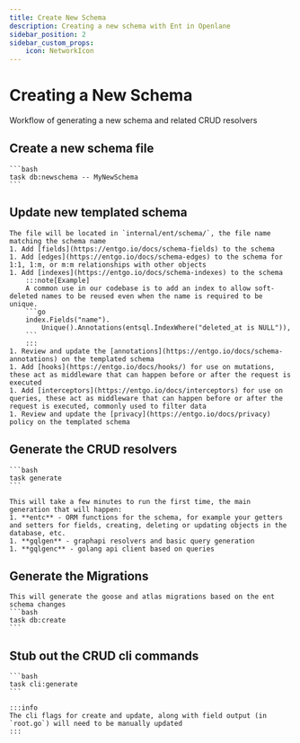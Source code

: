 ```yaml
---
title: Create New Schema
description: Creating a new schema with Ent in Openlane
sidebar_position: 2
sidebar_custom_props:
    icon: NetworkIcon
---
```


# Creating a New Schema

Workflow of generating a new schema and related CRUD resolvers

## Create a new schema file
    ```bash
    task db:newschema -- MyNewSchema
    ```
## Update new templated schema
    The file will be located in `internal/ent/schema/`, the file name matching the schema name
    1. Add [fields](https://entgo.io/docs/schema-fields) to the schema
    1. Add [edges](https://entgo.io/docs/schema-edges) to the schema for 1:1, 1:m, or m:m relationships with other objects
    1. Add [indexes](https://entgo.io/docs/schema-indexes) to the schema
        :::note[Example]
        A common use in our codebase is to add an index to allow soft-deleted names to be reused even when the name is required to be unique.
        ```go
        index.Fields("name").
			Unique().Annotations(entsql.IndexWhere("deleted_at is NULL")),
        ```
        :::
    1. Review and update the [annotations](https://entgo.io/docs/schema-annotations) on the templated schema
    1. Add [hooks](https://entgo.io/docs/hooks/) for use on mutations, these act as middleware that can happen before or after the request is executed
    1. Add [interceptors](https://entgo.io/docs/interceptors) for use on queries, these act as middleware that can happen before or after the request is executed, commonly used to filter data
    1. Review and update the [privacy](https://entgo.io/docs/privacy) policy on the templated schema

## Generate the CRUD resolvers
    ```bash
    task generate
    ```

    This will take a few minutes to run the first time, the main generation that will happen:
    1. **entc** - ORM functions for the schema, for example your getters and setters for fields, creating, deleting or updating objects in the database, etc.
    1. **gqlgen** - graphapi resolvers and basic query generation
    1. **gqlgenc** - golang api client based on queries

## Generate the Migrations
    This will generate the goose and atlas migrations based on the ent schema changes
    ```bash
    task db:create
    ```
## Stub out the CRUD cli commands
    ```bash
    task cli:generate
    ```

    :::info
    The cli flags for create and update, along with field output (in `root.go`) will need to be manually updated
    :::
